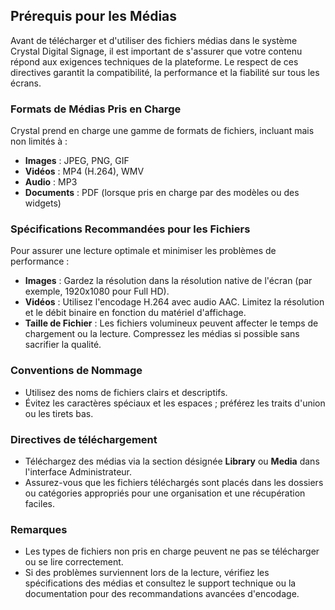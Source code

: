 ## Prérequis pour les Médias

Avant de télécharger et d'utiliser des fichiers médias dans le système Crystal Digital Signage, il est important de s'assurer que votre contenu répond aux exigences techniques de la plateforme. Le respect de ces directives garantit la compatibilité, la performance et la fiabilité sur tous les écrans.

### Formats de Médias Pris en Charge

Crystal prend en charge une gamme de formats de fichiers, incluant mais non limités à :

* **Images** : JPEG, PNG, GIF
* **Vidéos** : MP4 (H.264), WMV
* **Audio** : MP3
* **Documents** : PDF (lorsque pris en charge par des modèles ou des widgets)

### Spécifications Recommandées pour les Fichiers

Pour assurer une lecture optimale et minimiser les problèmes de performance :

* **Images** : Gardez la résolution dans la résolution native de l'écran (par exemple, 1920x1080 pour Full HD).
* **Vidéos** : Utilisez l'encodage H.264 avec audio AAC. Limitez la résolution et le débit binaire en fonction du matériel d'affichage.
* **Taille de Fichier** : Les fichiers volumineux peuvent affecter le temps de chargement ou la lecture. Compressez les médias si possible sans sacrifier la qualité.

### Conventions de Nommage

* Utilisez des noms de fichiers clairs et descriptifs.
* Évitez les caractères spéciaux et les espaces ; préférez les traits d'union ou les tirets bas.

### Directives de téléchargement

* Téléchargez des médias via la section désignée **Library** ou **Media** dans l'interface Administrateur.
* Assurez-vous que les fichiers téléchargés sont placés dans les dossiers ou catégories appropriés pour une organisation et une récupération faciles.

### Remarques

* Les types de fichiers non pris en charge peuvent ne pas se télécharger ou se lire correctement.
* Si des problèmes surviennent lors de la lecture, vérifiez les spécifications des médias et consultez le support technique ou la documentation pour des recommandations avancées d'encodage.
